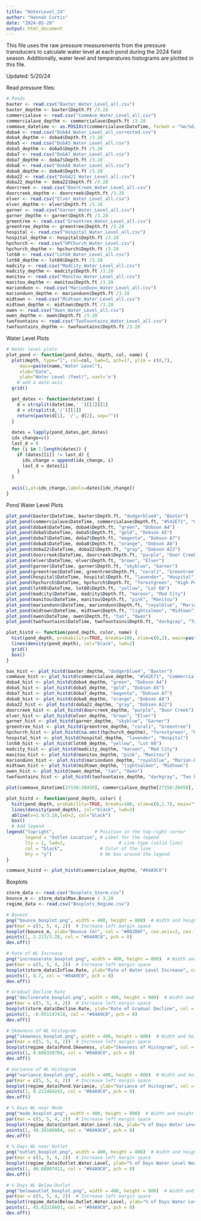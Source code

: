 ---
title: "WaterLevel_24"
author: "Hannah Curtis"
date: "2024-05-20"
output: html_document
---
This file uses the raw pressure measurements from the pressure transducers to calculate water level at each pond during the 2024 field season. Additionally, water level and temperatures histograms are plotted in this file.

Updated: 5/20/24

Read pressure files:
```{r}

# Ponds
baxter <- read.csv("Baxter_Water_Level_all.csv")
baxter_depthm <- baxter$Depth.ft /3.28
commercialave <- read.csv("CommAve_Water_Level_all.csv")
commercialave_depthm <- commercialave$Depth.ft /3.28
commave_datetime <- as.POSIXct(commercialave$DateTime, format = "%m/%d/%Y %H:%M")
doba4 <- read.csv("DobA4_Water_Level_all_corrected.csv")
doba4_depthm <- doba4$Depth.ft /3.28
doba5 <- read.csv("DobA5_Water_Level_all.csv")
doba5_depthm <- doba5$Depth.ft /3.28
doba7 <- read.csv("DobA7_Water_Level_all.csv")
doba7_depthm <- doba7$Depth.ft /3.28
doba8 <- read.csv("DobA8_Water_Level_all.csv")
doba8_depthm <- doba8$Depth.ft /3.28
doba22 <- read.csv("DobA22_Water_Level_all.csv")
doba22_depthm <- doba22$Depth.ft /3.28
doorcreek <- read.csv("DoorCreek_Water_Level_all.csv")
doorcreek_depthm <- doorcreek$Depth.ft /3.28
elver <- read.csv("Elver_Water_Level_all.csv")
elver_depthm <- elver$Depth.ft /3.28
garner <- read.csv("Garner_Water_Level_all.csv")
garner_depthm <- garner$Depth.ft /3.28
greentree <- read.csv("Greentree_Water_Level_all.csv")
greentree_depthm <- greentree$Depth.ft /3.28
hospital <- read.csv("Hospital_Water_Level_all.csv")
hospital_depthm <- hospital$Depth.ft /3.28
hpchurch <- read.csv("HPChurch_Water_Level.csv")
hpchurch_depthm <- hpchurch$Depth.ft /3.28
lot60 <- read.csv("Lot60_Water_Level_all.csv")
lot60_depthm <- lot60$Depth.ft /3.28
madcity <- read.csv("MadCity_Water_Level_all.csv")
madcity_depthm <- madcity$Depth.ft /3.28
manitou <- read.csv("Manitou_Water_Level_all.csv")
manitou_depthm <- manitou$Depth.ft /3.28
mariondunn <- read.csv("MarionDunn_Water_Level_all.csv")
mariondunn_depthm <- mariondunn$Depth.ft /3.28
midtown <- read.csv("Midtown_Water_Level_all.csv")
midtown_depthm <- midtown$Depth.ft /3.28
owen <- read.csv("Owen_Water_Level_all.csv")
owen_depthm <- owen$Depth.ft /3.28
twofountains <- read.csv("TwoFountains_Water_Level_all.csv")
twofountains_depthm <- twofountains$Depth.ft /3.28

```

Water Level Plots
```{r}
# Water level plots
plot_pond <- function(pond_dates, depth, col, name) {
  plot(depth, type="l", col=col, lwd=3, pch=17, ylim = c(0,7),
     main=paste(name,"Water Level"), 
     xlab="Date", 
     ylab="Water Level (feet)", xaxt='n')
    # add a date axis
  grid()

  get_dates <- function(datetime) {
    d = strsplit(datetime,' ')[[1]][1]
    d = strsplit(d,'/')[[1]]
    return(paste(d[1], '/', d[2], sep=""))
  }
  
  dates = lapply(pond_dates,get_dates)
  idx_change=c()
  last_d = 0
  for (i in 1:length(dates)) {
    if (dates[[i]] != last_d) {
      idx_change = append(idx_change, i)
      last_d = dates[i]
    }
  }
    
  axis(1,at=idx_change,labels=dates[idx_change])
}
```

Pond Water Level Plots
```{r}
plot_pond(baxter$DateTime, baxter$Depth.ft, "dodgerblue4", "Baxter")
plot_pond(commercialave$DateTime, commercialave$Depth.ft, "#542E71", "Commercial Ave")
plot_pond(doba4$DateTime, doba4$Depth.ft, "green", "Dobson A4")
plot_pond(doba5$DateTime, doba5$Depth.ft, "gold", "Dobson A5")
plot_pond(doba7$DateTime, doba7$Depth.ft, "magenta", "Dobson A7")
plot_pond(doba8$DateTime, doba8$Depth.ft, "orange", "Dobson A8")
plot_pond(doba22$DateTime, doba22$Depth.ft, "gray", "Dobson A22")
plot_pond(doorcreek$DateTime, doorcreek$Depth.ft, "purple", "Door Creek")
plot_pond(elver$DateTime, elver$Depth.ft, "brown", "Elver")
plot_pond(garner$DateTime, garner$Depth.ft, "skyblue", "Garner")
plot_pond(greentree$DateTime, greentree$Depth.ft, "coral1", "Greentree")
plot_pond(hospital$DateTime, hospital$Depth.ft, "lavender", "Hospital")
plot_pond(hpchurch$DateTime, hpchurch$Depth.ft, "forestgreen", "High Point Church")
plot_pond(lot60$DateTime, lot60$Depth.ft, "yellow", "Lot 60")
plot_pond(madcity$DateTime, madcity$Depth.ft, "maroon", "Mad City")
plot_pond(manitou$DateTime, manitou$Depth.ft, "pink", "Manitou")
plot_pond(mariondunn$DateTime, mariondunn$Depth.ft, "royalblue", "Marion-Dunn")
plot_pond(midtown$DateTime, midtown$Depth.ft, "lightsalmon", "Midtown")
plot_pond(owen$DateTime, owen$Depth.ft, "tan", "Owen")
plot_pond(twofountains$DateTime, twofountains$Depth.ft, "darkgray", "Two Fountains")

```
```{r}
plot_histd <- function(pond_depth, color, name) {
  hist(pond_depth, probability=TRUE, breaks=100, xlim=c(0,2), main=paste(name), xlab="Water Level (ft)", ylab="Density", col=color, border=color)
  lines(density(pond_depth), col="black", lwd=2)
  grid()
  box()
}
```

```{r}
bax_hist <- plot_histd(baxter_depthm, "dodgerblue4", "Baxter")
commave_hist <- plot_histd(commercialave_depthm, "#542E71", "Commercial Ave")
doba4_hist <- plot_histd(doba4_depthm, "green", "Dobson A4")
doba5_hist <- plot_histd(doba5_depthm, "gold", "Dobson A5")
doba7_hist <- plot_histd(doba7_depthm, "magenta", "Dobson A7")
doba8_hist <- plot_histd(doba8_depthm, "orange", "Dobson A8")
doba22_hist <- plot_histd(doba22_depthm, "gray", "Dobson A22")
doorcreek_hist <- plot_histd(doorcreek_depthm, "purple", "Door Creek")
elver_hist <- plot_histd(elver_depthm, "brown", "Elver")
garner_hist <- plot_histd(garner_depthm, "skyblue", "Garner")
greentree_hist <- plot_histd(greentree_depthm, "coral1", "Greentree")
hpchurch_hist <- plot_histd(na.omit(hpchurch_depthm), "forestgreen", "High Point Church")
hospital_hist <- plot_histd(hospital_depthm, "lavender", "Hospital")
lot60_hist <- plot_histd(lot60_depthm, "yellow", "Lot 60")
madcity_hist <- plot_histd(madcity_depthm, "maroon", "Mad City")
manitou_hist <- plot_histd(manitou_depthm, "pink", "Manitou")
mariondunn_hist <- plot_histd(mariondunn_depthm, "royalblue", "Marion-Dunn")
midtown_hist <- plot_histd(midtown_depthm, "lightsalmon", "Midtown")
owen_hist <- plot_histd(owen_depthm, "tan", "Owen")
twofountains_hist <- plot_histd(twofountains_depthm, "darkgray", "Two Fountains")
```

```{r}
plot(commave_datetime[27150:28450], commercialave_depthm[27150:28450], type="l", lwd=2, xlab="Date", ylab = "Water Level (m)", col="#84A9C0")


```
```{r}
plot_histd <- function(pond_depth, color) {
  hist(pond_depth, probability=TRUE, breaks=100, xlim=c(0,1.7), main="",xlab="Water Level (m)", ylab="Density", col=color, border=color)
  lines(density(pond_depth), col="black", lwd=2)
  abline(v=1.9/3.28,lwd=2, col="black")
  box()
  # Add legend
legend("topright",               # Position in the top-right corner
       legend = "Outlet Location", # Label for the legend
       lty = 1, lwd=2,                    # Line type (solid line)
       col = "black",              # Color of the line
       bty = "y")                  # No box around the legend
}

commave_histd <- plot_histd(commercialave_depthm, "#84A9C0")
```
Boxplots
```{r}
storm_data <- read.csv("Boxplots_Storm.csv")
bounce_m <- storm_data$Max.Bounce / 3.28
regime_data <- read.csv("Boxplots_Regime.csv")

# Bounce
png("bounce_boxplot.png", width = 400, height = 800)  # Width and height in pixels
par(mar = c(5, 5, 4, 2))  # Increase left margin space
boxplot(bounce_m, ylab="Bounce (m)", col = "#082D0F", cex.axis=2, cex.lab=2)
points(1, 2.213/3.28, col = "#84A9C0", pch = 8)
dev.off()

# Rate of WL Increase
png("increaserate_boxplot.png", width = 400, height = 800)  # Width and height in pixels
par(mar = c(5, 5, 4, 2))  # Increase left margin space
boxplot(storm_data$Inflow.Rate, ylab="Rate of Water Level Increase", col = "#6A66A3", cex.axis=2, cex.lab=2)
points(1, 8.7, col = "#84A9C0", pch = 8)
dev.off()

# Gradual Decline Rate
png("declinerate_boxplot.png", width = 400, height = 800)  # Width and height in pixels
par(mar = c(5, 5, 4, 2))  # Increase left margin space
boxplot(storm_data$Decline.Rate, ylab="Rate of Gradual Decline", col = "#542E71", cex.axis=2, cex.lab=2)
points(1, -0.051147418, col = "#84A9C0", pch = 8)
dev.off()

# Skewness of WL Histogram
png("skewness_boxplot.png", width = 400, height = 800)  # Width and height in pixels
par(mar = c(5, 5, 4, 2))  # Increase left margin space
boxplot(regime_data$Pond.Skewness, ylab="Skewness of Histogram", col = "#B3CBB9", cex.axis=2, cex.lab=2)
points(1, 0.680338784, col = "#84A9C0", pch = 8)
dev.off()

# Variance of WL Histogram
png("variance_boxplot.png", width = 400, height = 800)  # Width and height in pixels
par(mar = c(5, 5, 4, 2))  # Increase left margin space
boxplot(regime_data$Pond.Variance, ylab="Variance of Histogram", col = "#38405F", cex.axis=2, cex.lab=2)
points(1, 0.212469242, col = "#84A9C0", pch = 8)
dev.off()

# % Days WL near Mode
png("mode_boxplot.png", width = 400, height = 800)  # Width and height in pixels
par(mar = c(5, 5, 4, 2))  # Increase left margin space
boxplot(regime_data$Contant.Water.Level.6in, ylab="% of Days Water Level Near Mode", col = "#6A66A3", cex.axis=2, cex.lab=2)
points(1, 49.39186084, col = "#84A9C0", pch = 8)
dev.off()

# % Days WL near Outlet
png("outlet_boxplot.png", width = 400, height = 800)  # Width and height in pixels
par(mar = c(5, 5, 4, 2))  # Increase left margin space
boxplot(regime_data$Outlet.Water.Level, ylab="% of Days Water Level Near Outlet", col = "#082D0F", cex.axis=2, cex.lab=2)
points(1, 48.08807411, col = "#84A9C0", pch = 8)
dev.off()

# % Days WL Below Outlet
png("belowoutlet_boxplot.png", width = 400, height = 800)  # Width and height in pixels
par(mar = c(5, 5, 4, 2))  # Increase left margin space
boxplot(regime_data$Below.Outlet.Water.Level, ylab="% of Days Water Level Below Outlet", col = "#542E71", cex.axis=2, cex.lab=2)
points(1, 45.83318601, col = "#84A9C0", pch = 8)
dev.off()
```

